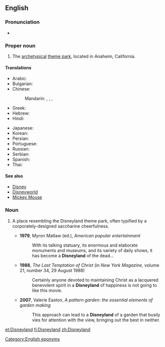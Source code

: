 ==English==
{{wikipedia}}

===Pronunciation===
* {{IPA|/ˈdɪzniːˌlænd/}}

===Proper noun===
{{en-proper noun}}

# The [[archetypical]] [[theme park]], located in Anaheim, California.

====Translations====
{{trans-top|Disneyland, theme park}}
* Arabic: {{t-|ar|ديزني لاند|m|tr=diizni laand}}
* Bulgarian: {{t-|bg|Дисниленд|m|tr=Disnilend}}
* Chinese:
*: Mandarin: {{t-|cmn|迪斯尼樂園|sc=Hani}},  {{t-|cmn|迪斯尼乐园|tr=Dísīní lèyuán|sc=Hani}},  {{t-|cmn|迪士尼樂園|sc=Hani}},  {{t-|cmn|迪士尼乐园|tr=Díshìní lèyuán|sc=Hani}}
* Greek: {{t-|el|Ντίσνεϋλαντ|sc=polytonic}}
* Hebrew: {{t-|he|דיסנילנד}}
* Hindi: {{t-|hi|डिज़्नीलैंड|tr=ḍiznīlaiṇḍ}}
{{trans-mid}}
* Japanese: {{t-|ja|ディズニーランド|tr=Dizunīrando}}
* Korean: {{t-|ko|디즈니랜드|tr=Dijeunirandeu|sc=Hang}}
* Persian: {{t-|fa|دیزنی‌لند}}
* Portuguese: {{t-|pt|Disneylândia}}
* Russian: {{t-|ru|Диснейленд|m|tr=Disnejlénd}}
* Serbian: {{t-|sr|Дизниленд|m|sc=Cyrl}}
* Spanish: {{t-|es|Disneylandia}}
* Thai: {{t-|th|ดิสนีย์แลนด์|tr=dít-nee-laen}}
{{trans-bottom}}

====See also====
* [[Disney]]
* [[Disneyworld]]
* [[Mickey Mouse]]

===Noun===
{{en-noun}}

# {{informal|often|derogatory}} A place resembling the Disneyland theme park, often typified by a corporately-designed saccharine cheerfulness.
#* '''1979''', Myron Matlaw (ed.), ''American popular entertainment''
#*: With its talking statuary, its enormous and elaborate monuments and museums, and its variety of daily shows, it has become a '''Disneyland''' of the dead...
#* '''1988''', ''The Last Temptation of Christ‎'' (in ''New York Magazine'', volume 21, number 34, 29 August 1988)
#*: Certainly anyone devoted to maintaining Christ as a lacquered benevolent spirit in a '''Disneyland''' of happiness is not going to like this movie.
#* '''2007''', Valerie Easton, ''A pattern garden: the essential elements of garden making''
#*: This approach can lead to a '''Disneyland''' of a garden that busily vies for attention with the view, bringing out the best in neither.

[[Category:English eponyms]]

[[et:Disneyland]]
[[fi:Disneyland]]
[[zh:Disneyland]]